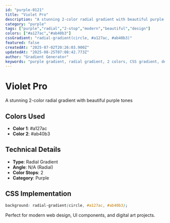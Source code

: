 ```yaml
---
id: "purple-0121"
title: "Violet Pro"
description: "A stunning 2-color radial gradient with beautiful purple tones"
category: "purple"
tags: ["purple","radial","2-stop","modern","beautiful","design"]
colors: ["#a127ac","#ab40b3"]
cssGradient: "radial-gradient(circle, #a127ac, #ab40b3)"
featured: false
createdAt: "2025-07-02T20:26:03.900Z"
updatedAt: "2025-08-25T07:08:42.773Z"
author: "Gradient Generator"
keywords: "purple gradient, radial gradient, 2 colors, CSS gradient, design, #a127ac, #ab40b3"
---
```


# Violet Pro

A stunning 2-color radial gradient with beautiful purple tones

## Colors Used
- **Color 1**: #a127ac
- **Color 2**: #ab40b3

## Technical Details
- **Type**: Radial Gradient
- **Angle**: N/A (Radial)
- **Color Stops**: 2
- **Category**: Purple

## CSS Implementation
```css
background: radial-gradient(circle, #a127ac, #ab40b3);
```

Perfect for modern web design, UI components, and digital art projects.
